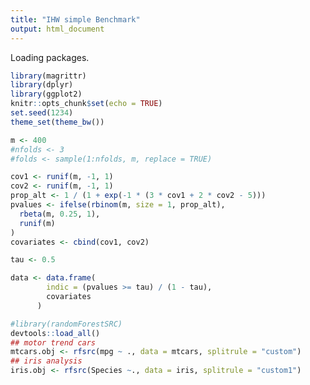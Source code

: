 ```yaml
---
title: "IHW simple Benchmark"
output: html_document
---
```



Loading packages.
```r
library(magrittr)
library(dplyr)
library(ggplot2)
knitr::opts_chunk$set(echo = TRUE)
set.seed(1234)
theme_set(theme_bw())
```

```r
m <- 400
#nfolds <- 3
#folds <- sample(1:nfolds, m, replace = TRUE)

cov1 <- runif(m, -1, 1)
cov2 <- runif(m, -1, 1)
prop_alt <- 1 / (1 + exp(-1 * (3 * cov1 + 2 * cov2 - 5)))
pvalues <- ifelse(rbinom(m, size = 1, prop_alt),
  rbeta(m, 0.25, 1),
  runif(m)
)
covariates <- cbind(cov1, cov2)

tau <- 0.5

data <- data.frame(
        indic = (pvalues >= tau) / (1 - tau),
        covariates
      )
```

```r
#library(randomForestSRC)
devtools::load_all()
## motor trend cars
mtcars.obj <- rfsrc(mpg ~ ., data = mtcars, splitrule = "custom")
## iris analysis
iris.obj <- rfsrc(Species ~., data = iris, splitrule = "custom1")
```
